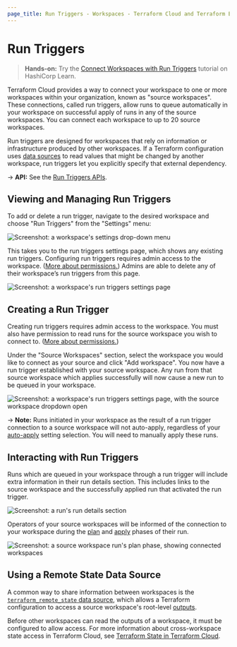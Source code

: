 ```yaml
---
page_title: Run Triggers - Workspaces - Terraform Cloud and Terraform Enterprise
---
```


# Run Triggers

> **Hands-on:** Try the [Connect Workspaces with Run Triggers](https://learn.hashicorp.com/tutorials/terraform/cloud-run-triggers?in=terraform/cloud&utm_source=WEBSITE&utm_medium=WEB_IO&utm_offer=ARTICLE_PAGE&utm_content=DOCS) tutorial on HashiCorp Learn.

Terraform Cloud provides a way to connect your workspace to one or more workspaces within your organization, known as "source workspaces". These connections, called run triggers, allow runs to queue automatically in your workspace on successful apply of runs in any of the source workspaces. You can connect each workspace to up to 20 source workspaces.

Run triggers are designed for workspaces that rely on information or infrastructure produced by other workspaces. If a Terraform configuration uses [data sources](/language/data-sources) to read values that might be changed by another workspace, run triggers let you explicitly specify that external dependency.

-> **API:** See the [Run Triggers APIs](/cloud-docs/api-docs/run-triggers).

## Viewing and Managing Run Triggers

To add or delete a run trigger, navigate to the desired workspace and choose "Run Triggers" from the "Settings" menu:

![Screenshot: a workspace's settings drop-down menu](/img/docs/run-triggers-workspace-settings.png)

This takes you to the run triggers settings page, which shows any existing run triggers. Configuring run triggers requires admin access to the workspace. ([More about permissions.](/cloud-docs/users-teams-organizations/permissions)) Admins are able to delete any of their workspace’s run triggers from this page.

[permissions-citation]: #intentionally-unused---keep-for-maintainers

![Screenshot: a workspace's run triggers settings page](/img/docs/run-triggers-index.png)

## Creating a Run Trigger

Creating run triggers requires admin access to the workspace. You must also have permission to read runs for the source workspace you wish to connect to. ([More about permissions.](/cloud-docs/users-teams-organizations/permissions))

[permissions-citation]: #intentionally-unused---keep-for-maintainers

Under the "Source Workspaces" section, select the workspace you would like to connect as your source and click "Add workspace". You now have a run trigger established with your source workspace. Any run from that source workspace which applies successfully will now cause a new run to be queued in your workspace.

![Screenshot: a workspace's run triggers settings page, with the source workspace dropdown open](/img/docs/run-triggers-index-source-workspace-dropdown.png)

-> **Note:** Runs initiated in your workspace as the result of a run trigger connection to a source workspace will not auto-apply, regardless of your [auto-apply](/cloud-docs/workspaces/settings#auto-apply-and-manual-apply) setting selection. You will need to manually apply these runs.

## Interacting with Run Triggers

Runs which are queued in your workspace through a run trigger will include extra information in their run details section. This includes links to the source workspace and the successfully applied run that activated the run trigger.

![Screenshot: a run's run details section](/img/docs/run-triggers-run-details.png)

Operators of your source workspaces will be informed of the connection to your workspace during the [plan](/docs/glossary#plan-noun-1-) and [apply](/docs/glossary#apply-noun-) phases of their run.

![Screenshot: a source workspace run's plan phase, showing connected workspaces](/img/docs/run-triggers-run-plan-apply-phases.png)

## Using a Remote State Data Source

A common way to share information between workspaces is the [`terraform_remote_state` data source](/language/state/remote-state-data), which allows a Terraform configuration to access a source workspace's root-level [outputs](/language/values/outputs).

Before other workspaces can read the outputs of a workspace, it must be configured to allow access. For more information about cross-workspace state access in Terraform Cloud, see [Terraform State in Terraform Cloud](/cloud-docs/workspaces/state).

